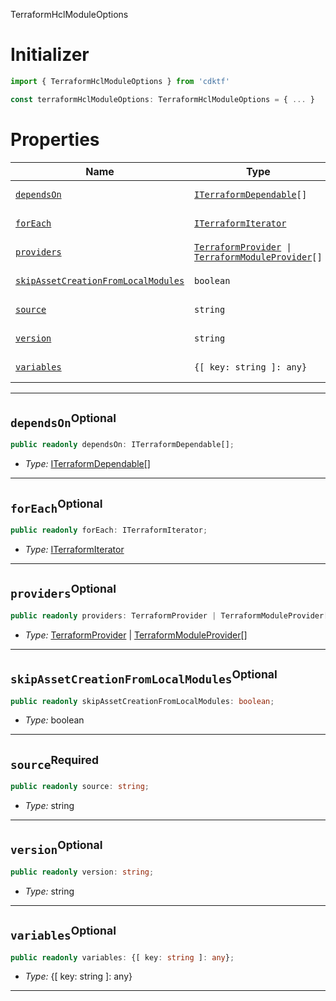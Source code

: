  TerraformHclModuleOptions <a name="TerraformHclModuleOptions" id="cdktf.TerraformHclModuleOptions"></a>

# Initializer <a name="Initializer" id="cdktf.TerraformHclModuleOptions.Initializer"></a>

```typescript
import { TerraformHclModuleOptions } from 'cdktf'

const terraformHclModuleOptions: TerraformHclModuleOptions = { ... }
```

# Properties <a name="Properties" id="Properties"></a>

| **Name** | **Type** | **Description** |
| --- | --- | --- |
| <code><a href="#cdktf.TerraformHclModuleOptions.property.dependsOn">dependsOn</a></code> | <code><a href="#cdktf.ITerraformDependable">ITerraformDependable</a>[]</code> | *No description.* |
| <code><a href="#cdktf.TerraformHclModuleOptions.property.forEach">forEach</a></code> | <code><a href="#cdktf.ITerraformIterator">ITerraformIterator</a></code> | *No description.* |
| <code><a href="#cdktf.TerraformHclModuleOptions.property.providers">providers</a></code> | <code><a href="#cdktf.TerraformProvider">TerraformProvider</a> \| <a href="#cdktf.TerraformModuleProvider">TerraformModuleProvider</a>[]</code> | *No description.* |
| <code><a href="#cdktf.TerraformHclModuleOptions.property.skipAssetCreationFromLocalModules">skipAssetCreationFromLocalModules</a></code> | <code>boolean</code> | *No description.* |
| <code><a href="#cdktf.TerraformHclModuleOptions.property.source">source</a></code> | <code>string</code> | *No description.* |
| <code><a href="#cdktf.TerraformHclModuleOptions.property.version">version</a></code> | <code>string</code> | *No description.* |
| <code><a href="#cdktf.TerraformHclModuleOptions.property.variables">variables</a></code> | <code>{[ key: string ]: any}</code> | *No description.* |

---

## `dependsOn`<sup>Optional</sup> <a name="dependsOn" id="cdktf.TerraformHclModuleOptions.property.dependsOn"></a>

```typescript
public readonly dependsOn: ITerraformDependable[];
```

- *Type:* <a href="#cdktf.ITerraformDependable">ITerraformDependable</a>[]

---

## `forEach`<sup>Optional</sup> <a name="forEach" id="cdktf.TerraformHclModuleOptions.property.forEach"></a>

```typescript
public readonly forEach: ITerraformIterator;
```

- *Type:* <a href="#cdktf.ITerraformIterator">ITerraformIterator</a>

---

## `providers`<sup>Optional</sup> <a name="providers" id="cdktf.TerraformHclModuleOptions.property.providers"></a>

```typescript
public readonly providers: TerraformProvider | TerraformModuleProvider[];
```

- *Type:* <a href="#cdktf.TerraformProvider">TerraformProvider</a> | <a href="#cdktf.TerraformModuleProvider">TerraformModuleProvider</a>[]

---

## `skipAssetCreationFromLocalModules`<sup>Optional</sup> <a name="skipAssetCreationFromLocalModules" id="cdktf.TerraformHclModuleOptions.property.skipAssetCreationFromLocalModules"></a>

```typescript
public readonly skipAssetCreationFromLocalModules: boolean;
```

- *Type:* boolean

---

## `source`<sup>Required</sup> <a name="source" id="cdktf.TerraformHclModuleOptions.property.source"></a>

```typescript
public readonly source: string;
```

- *Type:* string

---

## `version`<sup>Optional</sup> <a name="version" id="cdktf.TerraformHclModuleOptions.property.version"></a>

```typescript
public readonly version: string;
```

- *Type:* string

---

## `variables`<sup>Optional</sup> <a name="variables" id="cdktf.TerraformHclModuleOptions.property.variables"></a>

```typescript
public readonly variables: {[ key: string ]: any};
```

- *Type:* {[ key: string ]: any}

---
